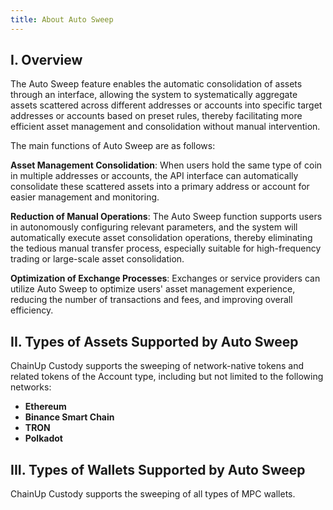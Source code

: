```yaml
---
title: About Auto Sweep
---
```


## I. Overview

The Auto Sweep feature enables the automatic consolidation of assets through an interface, allowing the system to systematically aggregate assets scattered across different addresses or accounts into specific target addresses or accounts based on preset rules, thereby facilitating more efficient asset management and consolidation without manual intervention.

The main functions of Auto Sweep are as follows:

**Asset Management Consolidation**: When users hold the same type of coin in multiple addresses or accounts, the API interface can automatically consolidate these scattered assets into a primary address or account for easier management and monitoring.

**Reduction of Manual Operations**: The Auto Sweep function supports users in autonomously configuring relevant parameters, and the system will automatically execute asset consolidation operations, thereby eliminating the tedious manual transfer process, especially suitable for high-frequency trading or large-scale asset consolidation.

**Optimization of Exchange Processes**: Exchanges or service providers can utilize Auto Sweep to optimize users' asset management experience, reducing the number of transactions and fees, and improving overall efficiency.

## II. Types of Assets Supported by Auto Sweep

ChainUp Custody supports the sweeping of network-native tokens and related tokens of the Account type, including but not limited to the following networks:

- **Ethereum**
- **Binance Smart Chain**
- **TRON**
- **Polkadot**

## III. Types of Wallets Supported by Auto Sweep

ChainUp Custody supports the sweeping of all types of MPC wallets.